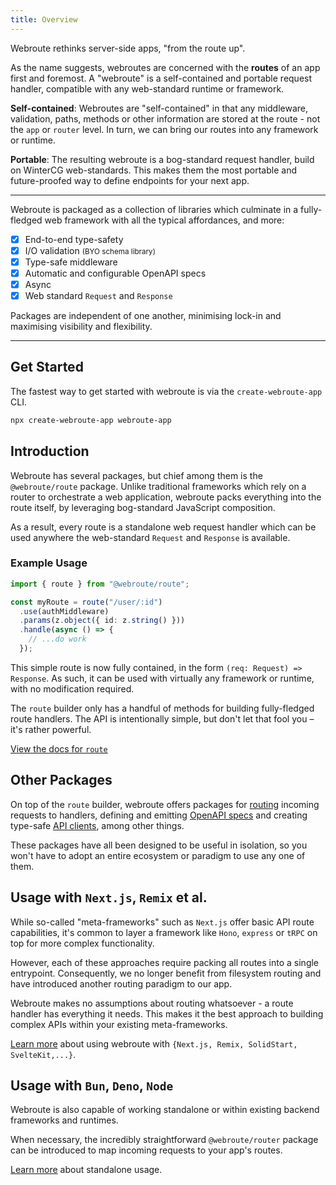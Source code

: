 ```yaml
---
title: Overview
---
```


Webroute rethinks server-side apps, "from the route up".

As the name suggests, webroutes are concerned with the **routes** of an app first and foremost. A "webroute" is a self-contained and portable request handler, compatible with any web-standard runtime or framework.

**Self-contained**: Webroutes are "self-contained" in that any middleware, validation, paths, methods or other information are stored at the route - not the `app` or `router` level. In turn, we can bring our routes into any framework or runtime.

**Portable**: The resulting webroute is a bog-standard request handler, build on WinterCG web-standards. This makes them the most portable and future-proofed way to define endpoints for your next app.

---

Webroute is packaged as a collection of libraries which culminate in a fully-fledged web framework with all the typical affordances, and more:

- [x] End-to-end type-safety
- [x] I/O validation <small>(BYO schema library)</small>
- [x] Type-safe middleware
- [x] Automatic and configurable OpenAPI specs
- [x] Async
- [x] Web standard `Request` and `Response`

Packages are independent of one another, minimising lock-in and maximising visibility and flexibility.

---

## Get Started

The fastest way to get started with webroute is via the `create-webroute-app` CLI.

```sh
npx create-webroute-app webroute-app
```

## Introduction

Webroute has several packages, but chief among them is the `@webroute/route` package. Unlike traditional frameworks which rely on a router to orchestrate a web application, webroute packs everything into the route itself, by leveraging bog-standard JavaScript composition.

As a result, every route is a standalone web request handler which can be used anywhere the web-standard `Request` and `Response` is available.

### Example Usage

```ts
import { route } from "@webroute/route";

const myRoute = route("/user/:id")
  .use(authMiddleware)
  .params(z.object({ id: z.string() }))
  .handle(async () => {
    // ...do work
  });
```

This simple route is now fully contained, in the form `(req: Request) => Response`. As such, it can be used with virtually any framework or runtime, with no modification required.

The `route` builder only has a handful of methods for building fully-fledged route handlers. The API is intentionally simple, but don't let that fool you – it's rather powerful.

[View the docs for `route`](/docs/building-apps/routes)

## Other Packages

On top of the `route` builder, webroute offers packages for [routing](/docs/building-apps/routing) incoming requests to handlers, defining and emitting [OpenAPI specs](/docs/building-apps/openapi) and creating type-safe [API clients](/docs/building-apps/client), among other things.

These packages have all been designed to be useful in isolation, so you won't have to adopt an entire ecosystem or paradigm to use any one of them.

## Usage with `Next.js`, `Remix` et al.

While so-called "meta-frameworks" such as `Next.js` offer basic API route capabilities, it's common to layer a framework like `Hono`, `express` or `tRPC` on top for more complex functionality.

However, each of these approaches require packing all routes into a single entrypoint. Consequently, we no longer benefit from filesystem routing and have introduced another routing paradigm to our app.

Webroute makes no assumptions about routing whatsoever - a route handler has everything it needs. This makes it the best approach to building complex APIs within your existing meta-frameworks.

[Learn more](/docs/integrations/full-stack) about using webroute with `{Next.js, Remix, SolidStart, SvelteKit,...}`.

## Usage with `Bun`, `Deno`, `Node`

Webroute is also capable of working standalone or within existing backend frameworks and runtimes.

When necessary, the incredibly straightforward `@webroute/router` package can be introduced to map incoming requests to your app's routes.

[Learn more](/docs/integrations/standalone) about standalone usage.
